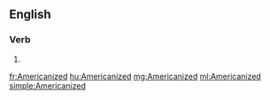 ==English==

===Verb===
{{head|en}}

# {{en-past of|Americanize}}

[[fr:Americanized]]
[[hu:Americanized]]
[[mg:Americanized]]
[[ml:Americanized]]
[[simple:Americanized]]
